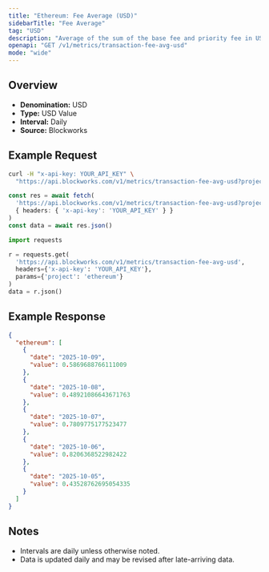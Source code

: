 ```yaml
---
title: "Ethereum: Fee Average (USD)"
sidebarTitle: "Fee Average"
tag: "USD"
description: "Average of the sum of the base fee and priority fee in USD that day"
openapi: "GET /v1/metrics/transaction-fee-avg-usd"
mode: "wide"
---
```


## Overview

- **Denomination:** USD
- **Type:** USD Value
- **Interval:** Daily
- **Source:** Blockworks

## Example Request

<CodeGroup>

```bash cURL
curl -H "x-api-key: YOUR_API_KEY" \
  "https://api.blockworks.com/v1/metrics/transaction-fee-avg-usd?project=ethereum"
```

```typescript TypeScript
const res = await fetch(
  'https://api.blockworks.com/v1/metrics/transaction-fee-avg-usd?project=ethereum',
  { headers: { 'x-api-key': 'YOUR_API_KEY' } }
)
const data = await res.json()
```

```python Python
import requests

r = requests.get(
  'https://api.blockworks.com/v1/metrics/transaction-fee-avg-usd',
  headers={'x-api-key': 'YOUR_API_KEY'},
  params={'project': 'ethereum'}
)
data = r.json()
```

</CodeGroup>

## Example Response

```json
{
  "ethereum": [
    {
      "date": "2025-10-09",
      "value": 0.5869688766111009
    },
    {
      "date": "2025-10-08",
      "value": 0.48921086643671763
    },
    {
      "date": "2025-10-07",
      "value": 0.7809775177523477
    },
    {
      "date": "2025-10-06",
      "value": 0.8206368522982422
    },
    {
      "date": "2025-10-05",
      "value": 0.43528762695054335
    }
  ]
}
```

## Notes
- Intervals are daily unless otherwise noted.
- Data is updated daily and may be revised after late-arriving data.